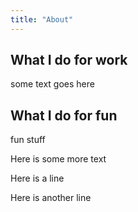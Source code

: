 ```yaml
---
title: "About"
---
```


## What I do for work

<p class="title">some text goes here</p>

## What I do for fun

<p class="center-orange">fun stuff</p>

[Here is some more text]{.orange-text}

:::{.center-text}
Here is a line

Here is another line
:::